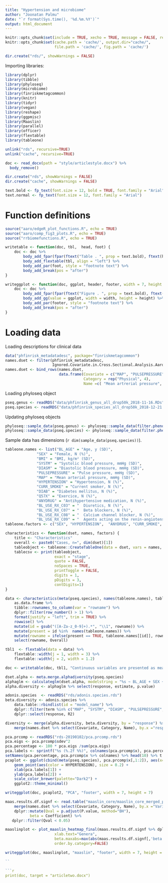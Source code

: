 ```yaml
---
title: "Hypertension and microbiome"
author: "Joonatan Palmu"
date: "`r format(Sys.time(), '%d.%m.%Y')`"
output: html_document
---
```

	
```r
knitr::opts_chunk$set(include = TRUE, xecho = TRUE, message = FALSE, results='asis', cache=TRUE, warning=FALSE)
knitr::opts_chunk$set(cache.path = 'cache/', output.dir="cache/",
                      file.path = 'cache/', fig.path = 'cache/')

dir.create("rds/", showWarnings = FALSE)
```

Importing libraries:

```r
library(dplyr)
library(tibble)
library(phyloseq)
library(microbiome)
library(finriskmetagcommon)
library(knitr)
library(tidyr)
library(vegan)
library(reshape)
library(ggpmisc)
library(Maaslin)
library(parallel)
library(officer)
library(flextable)
library(tableone)
```

```r
unlink("rds", recursive=TRUE)
unlink("cache", recursive=TRUE)
```

```r
doc <- read_docx(path = "style/articlestyle.docx") %>%
  body_remove()

dir.create("rds", showWarnings = FALSE)
dir.create("cache", showWarnings = FALSE)

text.bold <- fp_text(font.size = 12, bold = TRUE, font.family = "Arial")
text.normal <- fp_text(font.size = 12, font.family = "Arial")
```

# Function definitions

```r
source("aaro/edgeR_plot_functions.R", echo = TRUE)
source("aaro/comp_fig3_plots.R", echo = TRUE)
source("rrbiomefunctions.R", echo = TRUE)

writetable <- function(doc, tbl,  head, foot) {
    doc <- doc %>% 
        body_add_fpar(fpar(ftext("Table . ", prop = text.bold), ftext(head, prop = text.normal)), style = "Table Caption") %>%
        body_add_flextable(tbl, align = "left") %>%
        body_add_par(foot, style = "footnote text") %>%
        body_add_break(pos = "after")
}

writeggplot <- function(doc, ggplot, header, footer, width = 7, height = 7) {
    doc <- doc %>% 
        body_add_fpar(fpar(ftext("Figure . ", prop = text.bold), ftext(header, prop = text.normal)), style = "Image Caption") %>%
        body_add_gg(value = ggplot, width = width, height = height) %>%
        body_add_par(footer, style = "footnote text") %>%
        body_add_break(pos = "after") 
}

```

# Loading data
	
Loading descriptions for clinical data

```r
data("phfinrisk_metadatadesc", package="finriskmetagcommon")
names.dset <- filter(phfinrisk_metadatadesc,
                     Ignored.Covariate.in.Cross.Sectional.Analysis.Aaro20181115==0)
names.dset <- bind_rows(names.dset,
                        data.frame(Covariate = c("MAP", "PULSEPRESSURE", "HYPERTENSION", "SEX"),
                                   Category = rep("Physical", 4),
                                   Name =c( "Mean artrerial pressure", "Pulse pressure", "Hypertension", "Female")))
```

Loading phyloseq object

```r
pseq.genus <- readRDS("data/phfinrisk_genus_all_drop50k_2018-11-16.RDs")
pseq.species <- readRDS("data/phfinrisk_species_all_drop50k_2018-12-21.RDs")
```

Updating phyloseq objects

```r
phyloseq::sample_data(pseq.genus) <- phyloseq::sample_data(filter.phenotype.data(pseq.genus))
phyloseq::sample_data(pseq.species) <- phyloseq::sample_data(filter.phenotype.data(pseq.species))
```

Sample data has dimensions (`r dim(sample_data(pseq.species))`).

```r
tableone.names <- list("BL_AGE" = "Age, y (SD)",
              "SEX" = "Female, N (%)",
              "BMI" = "BMI, kg/m² (SD)",
              "SYSTM" = "Systolic blood pressure, mmHg (SD)",
              "DIASM" = "Diastolic blood pressure, mmHg (SD)",
              "PULSEPRESSURE" = "Pulse pressure, mmHg (SD)",
              "MAP" = "Mean arterial pressure, mmHg (SD)",
              "HYPERTENSION" = "Hypertension, N (%)",
              "CURR_SMOKE" = "Current smoker, N (%)",
              "DIAB" = "Diabetes mellitus, N (%)",
              "Q57X" = "Exercice, N (%)",
              "ANYDRUG" = "Antihypertensive medication, N (%)",
              "BL_USE_RX_C03" = "  Diuretics, N (%)",
              "BL_USE_RX_C07" = "  Beta blockers, N (%)",
              "BL_USE_RX_C08" = "  Calcium channel blocker, N (%)",
              "BL_USE_RX_C09" = "  Agents acting on the renin-angiotensin system, N (%)")
tableone.factors <- c("SEX", "HYPERTENSION",  "ANYDRUG", "CURR_SMOKE", "DIAB", "BL_USE_RX_C03", "BL_USE_RX_C07", "BL_USE_RX_C08", "BL_USE_RX_C09")

characteristics <- function(dset, names, factors) {
    title <- "Characteristics"
    overall <- paste0("Cases, n=", dim(dset)[1])
    tableobject <- tableone::CreateTableOne(data = dset, vars = names, factorVars = factors)
    tablecsv <- print(tableobject,
                      exact = "stage",
                      quote = FALSE,
                      noSpaces = TRUE,
                      printToggle = FALSE,
                      digits = 1,
                      pDigits = 3,
                      contDigits=1)
}

data <- characteristics(meta(pseq.species), names(tableone.names), tableone.factors) %>%
    as.data.frame %>%
    tibble::rownames_to_column(var = "rowname") %>%
    dplyr::filter(row_number() > 1) %>%
    format(justify = "left", trim = TRUE) %>%
    rowwise() %>%
    mutate(id = gsub("([A-Za-z_0-9]+).*", "\\1", rowname)) %>%
    mutate(present = id %in%  names(tableone.names)) %>%
    mutate(rowname = ifelse(present == TRUE, tableone.names[[id]], rowname)) %>%
    select(rowname, Overall)

tbl1  <- flextable(data = data) %>%
    flextable::width(j = 1, width = 3) %>%
    flextable::width(j = 2, width = 1.2)

doc <- writetable(doc, tbl1, "Continuous variables are presented as mean (standard deviation). Categorical variables reported as absolute and relative frequencies. BMI indicates body mass index.", "Characteristics of the study sample.")
```
```r
dset.alpha <- meta.merge.alphadiversity(pseq.species)
alphaglm <- calculateglm(dset.alpha, modelstring = "%s ~ BL_AGE + SEX + BMI + CURR_SMOKE + Q57X + DIAB + BL_USE_RX_C03 + BL_USE_RX_C07 + BL_USE_RX_C08 + BL_USE_RX_C09  + diversities_shannon")
alpha.diversity <- alphaglm %>% select(response, estimate, p.value)

adonis.species  <- readRDS("rds/adonis.species.rds")
beta.diversity <- adonis.species %>%
    data.table::rbindlist(id = "model_name") %>%
    dplyr::filter(term %in% c("MAP", "SYSTM", "DIASM", "PULSEPRESSURE", "HYPERTENSION")) %>%
    dplyr::select(response, R2)

diversity <- merge(alpha.diversity, beta.diversity, by = "response") %>%
    merge(names.dset %>% select(Covariate, Category, Name), by.x ="response", by.y = "Covariate")
```

```r
pca.prcomp <- readRDS("rds-20190102/pca.prcomp.rds")
pca.eigs <- pca.prcomp$sdev^2
pca.percentage <- 100 * pca.eigs /sum(pca.eigs)
pca.labels <- sprintf("%s (%.2f %%)", colnames(pca.prcomp$x), pca.percentage)
setNames(pca.percentage, pca.prcomp$x %>% colnames) %>% head(10) %>% t %>% kable
pcaplot <- ggplot(cbind(meta(pseq.species), pca.prcomp$x[,1:2]), aes(x=PC1, y=PC2)) +
    geom_point(aes(color = HYPERTENSION), size = 0.2) +
    xlab(pca.labels[1]) +
    ylab(pca.labels[2]) +
    scale_color_brewer(palette="Dark2") +
    ggplot2::theme_minimal() 

writeggplot(doc, pcaplot2, "PCA", "footer", width = 7, height = 7)
```

```r
maas.results.df.signf <- read.table("maaslin_core/maaslin_core_merged_phfinrisk_genus.txt", header=TRUE, sep='\t') %>%
    merge(names.dset %>% select(Covariate, Category, Name), by.x ="Variable", by.y = "Covariate") %>%
    dplyr::mutate(Qval = p.adjust(P.value, method="BH"),
           beta = Coefficient) %>%
   dplyr::filter(Qval < 0.05) 

maaslinplot <- plot_maaslin_heatmap_final(maas.results.df.signf %>% dplyr::filter(Variable != "HYPERTENSION"),
                      xlab.text="Genera",
                      beta.maxabs=max(abs(maas.results.df.signf[,'beta'])),
                      order.by.category=FALSE)

writeggplot(doc, maaslinplot, "maaslin", "footer", width = 7, height = 3)

```

```r
``

```r
print(doc, target = "articletwo.docx")
```
